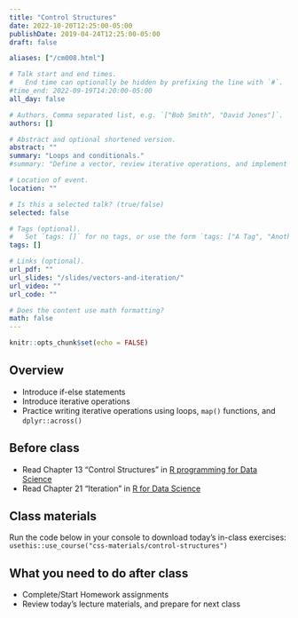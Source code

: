 ```yaml
---
title: "Control Structures"
date: 2022-10-20T12:25:00-05:00
publishDate: 2019-04-24T12:25:00-05:00
draft: false

aliases: ["/cm008.html"]

# Talk start and end times.
#   End time can optionally be hidden by prefixing the line with `#`.
#time_end: 2022-09-19T14:20:00-05:00
all_day: false

# Authors. Comma separated list, e.g. `["Bob Smith", "David Jones"]`.
authors: []

# Abstract and optional shortened version.
abstract: ""
summary: "Loops and conditionals."
#summary: "Define a vector, review iterative operations, and implement iteration using a range of techniques."

# Location of event.
location: ""

# Is this a selected talk? (true/false)
selected: false

# Tags (optional).
#   Set `tags: []` for no tags, or use the form `tags: ["A Tag", "Another Tag"]` for one or more tags.
tags: []

# Links (optional).
url_pdf: ""
url_slides: "/slides/vectors-and-iteration/"
url_video: ""
url_code: ""

# Does the content use math formatting?
math: false
---
```


```r
knitr::opts_chunk$set(echo = FALSE)
```

## Overview

<!--
* Review the major types of vectors
* Demonstrate how to subset vectors
* Demonstrate vector recycling
* Define lists
-->

* Introduce if-else statements
* Introduce iterative operations
* Practice writing iterative operations using loops, `map()` functions, and `dplyr::across()`

## Before class

* Read Chapter 13 “Control Structures” in [R programming for Data Science](https://bookdown.org/rdpeng/rprogdatascience/control-structures.html) 
* Read Chapter 21 "Iteration” in [R for Data Science](https://r4ds.had.co.nz/iteration.html) 

<!--
* Read chapters 14.1-2, 20-21 from [R for Data Science](http://r4ds.had.co.nz/)
-->

## Class materials

Run the code below in your console to download today’s in-class exercises: `usethis::use_course("css-materials/control-structures")`

<!--
* [Data storage types](/notes/vectors/)
* [Iteration](/notes/iteration/)
* [Column-wise operations](https://dplyr.tidyverse.org/dev/articles/colwise.html)
-->

## What you need to do after class

* Complete/Start Homework assignments
* Review today’s lecture materials, and prepare for next class